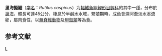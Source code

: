{{Speciesbox 
| genus = Rutilus
| species = caspicus
| status = LC
| status_system = IUCN3.1
| authority = [[Yakovlev|Yakovlev]], 1870
| synonyms = *''Leuciscus rutilus caspicus''<br /><small>Yakovlev, 1870</small>
*''Rutilus rutilus caspicus''<br /><small>Yakovlev, 1870</small>
}}

'''里海擬鯉'''（[[学名|学名]]：''Rutilus caspicus''）为[[輻鰭魚綱|輻鰭魚綱]][[鯉形目|鯉形目]][[鲤科|鲤科]]的其中一[[種|種]]，分布於[[裏海|裏海]]，體長可達45公分，棲息於半鹹水水域，繁殖期時，成魚會溯河至淡水溪流卵，屬肉食性，以[[無脊椎動物|無脊椎動物]]及[[甲殼類|甲殼類]]等為食。

==参考文献==
{{reflist}}
{{Taxonbar}}

[[Category:擬鯉属|L]]